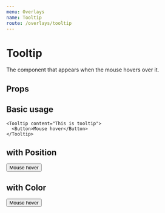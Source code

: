 ```yaml
---
menu: Overlays
name: Tooltip
route: /overlays/tooltip
---
```



# Tooltip

The component that appears when the mouse hovers over it.

## Props

<PropsTable of={Component} />

## Basic usage

```tsx
<Tooltip content="This is tooltip">
  <Button>Mouse hover</Button>
</Tooltip>
```

## with Position

<Tooltip content="This is tooltip" position={Position.LEFT}>
  <Tooltip content="This is tooltip" position={Position.TOP}>
    <Tooltip content="This is tooltip" position={Position.RIGHT}>
      <Tooltip content="This is tooltip" position={Position.BOTTOM} contentTitle="This tooltip has title">
        <Button>Mouse hover</Button>
      </Tooltip>
    </Tooltip>
  </Tooltip>
</Tooltip>

## with Color

<Playground>
  <Tooltip content="This is tooltip" position={Position.RIGHT} color={TooltipColor.ORANGE}>
    <Button>Mouse hover</Button>
  </Tooltip>
</Playground>
